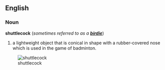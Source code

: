==English==
===Noun===
'''shuttlecock''' (''sometimes referred to as a '''[[birdie]]''''')

#a lightweight object that is conical in shape with a rubber-covered nose which is used in the game of badminton.

[[Image:shuttlecock.gif|left|thumb|shuttlecock]]